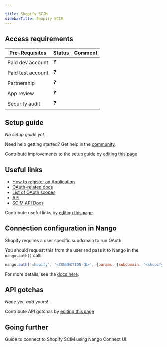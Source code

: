 ```yaml
---

title: Shopify SCIM
sidebarTitle: Shopify SCIM
---
```



<Overview />
<PreBuiltTooling />
<PreBuiltUseCases />

## Access requirements
| Pre-Requisites | Status | Comment|
| - | - | - |
| Paid dev account | ❓ |  |
| Paid test account | ❓ |  |
| Partnership | ❓ | |
| App review | ❓ |  |
| Security audit | ❓ | |


## Setup guide

_No setup guide yet._

<Tip>Need help getting started? Get help in the [community](https://nango.dev/slack).</Tip>

<Note>Contribute improvements to the setup guide by [editing this page](https://github.com/nangohq/nango/tree/master/docs-v2/integrations/all/shopify-scim.mdx)</Note>


## Useful links

-   [How to register an Application](https://shopify.dev/docs/apps/auth/oauth/getting-started#step-1-retrieve-client-credentials)
-   [OAuth-related docs](https://shopify.dev/docs/apps/auth/oauth)
-   [List of OAuth scopes](https://shopify.dev/docs/api/usage/access-scopes#authenticated-access-scopes)
-   [API](https://shopify.dev/docs/api/admin)
-   [SCIM API Docs](https://help.shopify.com/en/manual/organization-settings/users/security/scim)

<Note>Contribute useful links by [editing this page](https://github.com/nangohq/nango/tree/master/docs-v2/integrations/all/shopify-scim.mdx)</Note>

## Connection configuration in Nango

Shopify requires a user specific subdomain to run OAuth.

You should request this from the user and pass it to Nango in the `nango.auth()` call:

```js
nango.auth('shopify', '<CONNECTION-ID>', {params: {subdomain: '<shopify-subdomain>'}});
```

For more details, see the [docs here](/guides/api-authorization/authorize-in-your-app-default-ui#apis-requiring-connection-specific-configuration-for-authorization).

## API gotchas

_None yet, add yours!_

<Note>Contribute API gotchas by [editing this page](https://github.com/nangohq/nango/tree/master/docs-v2/integrations/all/shopify-scim.mdx)</Note>

## Going further

<Card title="Connect to Shopify SCIM" icon="link" href="/integrations/all/shopify-scim/connect" horizontal>
  Guide to connect to Shopify SCIM  using Nango Connect UI.
</Card>
